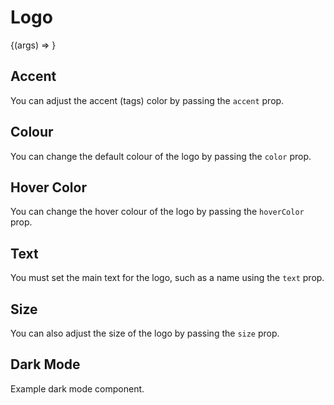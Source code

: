

<Meta title="Logo" component={Logo} />

# Logo

<Preview>
  <Story
    name="Basic"
    args={{
      accent: "gray-500",
      color: "black",
      hoverColor: "blue-500",
      text: "Haseeb",
    }}
  >
    {(args) => <Logo {...args} />}
  </Story>
</Preview>

<Props story="Basic" />

## Accent

You can adjust the accent (tags) color by passing the `accent` prop.

<Preview>
  <Story name="Accent Colour">
    <div>
      <Logo
        accent="gray-500"
        color="blue-500"
        text="Haseeb"
        hoverColor="blue-500"
      />
      <Logo
        accent="gray-500"
        color="black"
        text="Haseeb"
        hoverColor="blue-500"
      />
    </div>
  </Story>
</Preview>

## Colour

You can change the default colour of the logo by passing the `color` prop.

<Preview>
  <Story name="Main Text Colour">
    <div>
      <Logo
        accent="gray-500"
        color="gray-500"
        text="Haseeb"
        hoverColor="blue-500"
      />
      <Logo
        accent="gray-500"
        color="blue-500"
        text="Haseeb"
        hoverColor="blue-500"
      />
    </div>
  </Story>
</Preview>

## Hover Color

You can change the hover colour of the logo by passing the `hoverColor` prop.

<Preview>
  <Story name="Hover Colour">
    <div>
      <Logo
        accent="gray-500"
        color="gray-500"
        text="Haseeb"
        hoverColor="blue-500"
      />
      <Logo
        accent="gray-500"
        color="gray-500"
        text="Haseeb"
        hoverColor="gray-500"
      />
    </div>
  </Story>
</Preview>

## Text

You must set the main text for the logo, such as a name using the `text` prop.

<Preview>
  <Story name="Main Text">
    <div>
      <Logo text="Haseeb" />
      <Logo text="John Smith" />
      <Logo text="xyz.io" />
      <Logo text="Random" />
    </div>
  </Story>
</Preview>

## Size

You can also adjust the size of the logo by passing the `size` prop.

<Preview>
  <Story name="Text Size">
    <div>
      <Logo accent="gray-700" size="xs" text="Haseeb" />
      <Logo accent="gray-700" size="sm" text="Haseeb" />
      <Logo accent="gray-700" size="lg" text="Haseeb" />
      <Logo accent="gray-700" size="xl" text="Haseeb" />
      <Logo accent="gray-700" size="2xl" text="Haseeb" />
      <Logo accent="gray-700" size="3xl" text="Haseeb" />
      <Logo accent="gray-700" size="4xl" text="Haseeb" />
    </div>
  </Story>
</Preview>

## Dark Mode

Example dark mode component.

<Preview>
  <Story name="Dark Mode">
    <div class={`bg-${theme.dark.background} p-5`}>
      <Logo
        accent="gray-500"
        color={theme.dark.text}
        hoverColor={theme.colors.primary}
        text="Haseeb"
      />
    </div>
  </Story>
</Preview>
